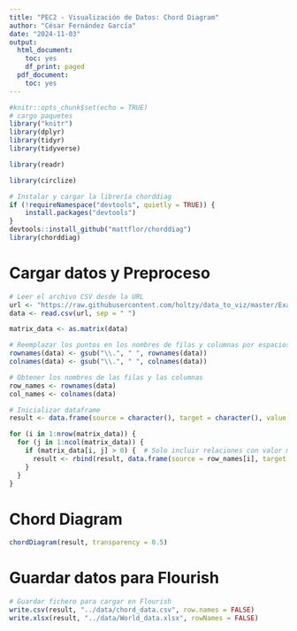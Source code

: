 ```yaml
---
title: "PEC2 - Visualización de Datos: Chord Diagram"
author: "César Fernández García"
date: "2024-11-03"
output:
  html_document:
    toc: yes
    df_print: paged
  pdf_document:
    toc: yes
---
```


```r
#knitr::opts_chunk$set(echo = TRUE)
# cargo paquetes
library("knitr")
library(dplyr)
library(tidyr)
library(tidyverse)

library(readr)

library(circlize)

# Instalar y cargar la librería chorddiag
if (!requireNamespace("devtools", quietly = TRUE)) {
    install.packages("devtools")
}
devtools::install_github("mattflor/chorddiag")
library(chorddiag)

```

# Cargar datos y Preproceso

```r
# Leer el archivo CSV desde la URL
url <- "https://raw.githubusercontent.com/holtzy/data_to_viz/master/Example_dataset/13_AdjacencyDirectedWeighted.csv"
data <- read.csv(url, sep = " ")

matrix_data <- as.matrix(data)

# Reemplazar los puntos en los nombres de filas y columnas por espacios
rownames(data) <- gsub("\\.", " ", rownames(data))
colnames(data) <- gsub("\\.", " ", colnames(data))

# Obtener los nombres de las filas y las columnas
row_names <- rownames(data)
col_names <- colnames(data)

# Inicializar dataframe
result <- data.frame(source = character(), target = character(), value = numeric(), stringsAsFactors = FALSE)

for (i in 1:nrow(matrix_data)) {
  for (j in 1:ncol(matrix_data)) {
    if (matrix_data[i, j] > 0) {  # Solo incluir relaciones con valor mayor a 0
      result <- rbind(result, data.frame(source = row_names[i], target = col_names[j], value = matrix_data[i, j]))
    }
  }
}

```

# Chord Diagram

```r

chordDiagram(result, transparency = 0.5)

```

# Guardar datos para Flourish

```r

# Guardar fichero para cargar en Flourish
write.csv(result, "../data/chord_data.csv", row.names = FALSE)
write.xlsx(result, "../data/World_data.xlsx", rowNames = FALSE)


```